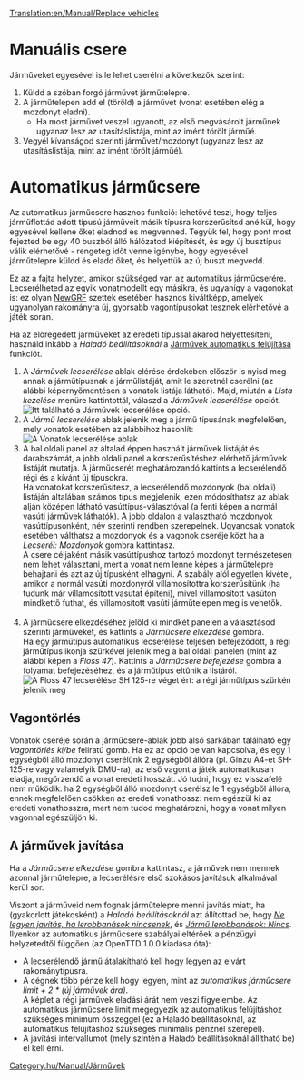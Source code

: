[[Translation:en/Manual/Replace vehicles]]
{{hu/Manual/Tutorial/Oktatás}}
= Manuális csere =
Járműveket egyesével is le lehet cserélni a következők szerint:
# Küldd a szóban forgó járművet járműtelepre.
# A járműtelepen add el (töröld) a járművet (vonat esetében elég a mozdonyt eladni).
#*Ha most járművet veszel ugyanott, az első megvásárolt járműnek ugyanaz lesz az utasításlistája, mint az imént törölt járműé.
# Vegyél kívánságod szerinti járművet/mozdonyt (ugyanaz lesz az utasításlistája, mint az imént törölt járműé).

= Automatikus járműcsere =

Az automatikus járműcsere hasznos funkció: lehetővé teszi, hogy teljes járműflottád adott típusú járműveit másik típusra korszerűsítsd anélkül, hogy egyesével kellene őket eladnod és megvenned. Tegyük fel, hogy pont most fejezted be egy 40 buszból álló hálózatod kiépítését, és egy új busztípus válik elérhetővé - rengeteg időt venne igénybe, hogy egyesével járműtelepre küldd és eladd őket, és helyettük az új buszt megvedd.

Ez az a fajta helyzet, amikor szükséged van az automatikus járműcserére. Lecserélheted az egyik vonatmodellt egy másikra, és ugyanígy a vagonokat is: ez olyan [[hu/Manual/NewGRF|NewGRF]] szettek esetében hasznos kiváltképp, amelyek ugyanolyan rakományra új, gyorsabb vagontípusokat tesznek elérhetővé a játék során.

Ha az elöregedett járműveket az eredeti típussal akarod helyettesíteni, használd inkább a ''Haladó beállításoknál'' a [[hu/Járművek automatikus felújítása|Járművek automatikus felújítása]] funkciót.


# A ''Járművek lecserélése'' ablak elérése érdekében először is nyisd meg annak a járműtípusnak a járműlistáját, amit le szeretnél cserélni (az alábbi képernyőmentésen a vonatok listája látható). Majd, miután a ''Lista kezelése'' menüre kattintottál, válaszd a ''Járművek lecserélése'' opciót.<br/>[[File:en/Manual/ManageList.png|frame|none|Itt található a ''Járművek lecserélése'' opció.]]<br/>
# A ''Jármű lecserélése'' ablak jelenik meg a jármű típusának megfelelően, mely vonatok esetében az alábbihoz hasonlít:<br/>[[File:en/Manual/ReplaceTrain.png|frame|none|A ''Vonatok lecserélése'' ablak]]<br/>
# A bal oldali panel az általad éppen használt járművek listáját és darabszámát, a jobb oldali panel a korszerűsítéshez elérhető járművek listáját mutatja. A járműcserét meghatározandó kattints a lecserélendő régi és a kívánt új típusokra.<br/>Ha vonatokat korszerűsítesz, a lecserélendő mozdonyok (bal oldali) listáján általában számos típus megjelenik, ezen módosíthatsz az ablak alján középen látható vasúttípus-választóval (a fenti képen a normál vasúti járművek láthatók). A jobb oldalon a választható mozdonyok vasúttípusonként, név szerinti rendben szerepelnek. Ugyancsak vonatok esetében válthatsz a mozdonyok és a vagonok cseréje közt ha a ''Lecserél: Mozdonyok'' gombra kattintasz.<br/>A csere céljaként másik vasúttípushoz tartozó mozdonyt természetesen nem lehet választani, mert a vonat nem lenne képes a járműtelepre behajtani és azt az új típusként elhagyni. A szabály alól egyetlen kivétel, amikor a normál vasúti mozdonyról villamosítottra korszerűsítünk (ha tudunk már villamosított vasutat építeni), mivel villamosított vasúton mindkettő futhat, és villamosított vasúti járműtelepen meg is vehetők.<br/><br/>
# A járműcsere elkezdéséhez jelöld ki mindkét panelen a választásod szerinti járműveket, és kattints a ''Járműcsere elkezdése'' gombra.<br/>Ha egy járműtípus automatikus lecserélése teljesen befejeződött, a régi járműtípus ikonja szürkével jelenik meg a bal oldali panelen (mint az alábbi képen a ''Floss 47'').  Kattints a ''Járműcsere befejezése'' gombra a folyamat befejezéséhez, és a járműtípus eltűnik a listáról.<br/>[[File:en/Manual/ReplaceTrain2.png|frame|none|A ''Floss 47'' lecserélése ''SH 125''-re véget ért: a régi járműtípus szürkén jelenik meg]]

==Vagontörlés==
Vonatok cseréje során a járműcsere-ablak jobb alsó sarkában található egy ''Vagontörlés ki/be'' feliratú gomb. Ha ez az opció be van kapcsolva, és egy 1 egységből álló mozdonyt cserélünk 2 egységből állóra (pl. Ginzu A4-et SH-125-re vagy valamelyik DMU-ra), az első vagont a játék automatikusan eladja, megőrzendő a vonat eredeti hosszát.
Jó tudni, hogy ez visszafelé nem működik: ha 2 egységből álló mozdonyt cserélsz le 1 egységből állóra, ennek megfelelően csökken az eredeti vonathossz: nem egészül ki az eredeti vonathosszra, mert nem tudod meghatározni, hogy a vonat milyen vagonnal egészüljön ki.

==A járművek javítása==
Ha a ''Járműcsere elkezdése'' gombra kattintasz, a járművek nem mennek azonnal járműtelepre, a lecserélésre első szokásos javításuk alkalmával kerül sor.

Viszont a járműveid nem fognak járműtelepre menni javítás miatt, ha (gyakorlott játékosként) a ''Haladó beállításoknál'' azt állítottad be, hogy ''[[hu/Haladó beállítások/Javítás#ne-legyen-javitas-ha-lerobbanasok-nincsenek|Ne legyen javítás, ha lerobbanások nincsenek]]'', és ''[[hu/Haladó beállítások/Javítás#jarmu-lerobbanasok|Jármű lerobbanások: Nincs]]''. 
Ilyenkor az automatikus járműcsere szabályai eltérőek a pénzügyi helyzetedtől függően (az OpenTTD 1.0.0 kiadása óta):
* A lecserélendő jármű átalakítható kell hogy legyen az elvárt rakománytípusra.
* A cégnek több pénze kell hogy legyen, mint az ''automatikus járműcsere limit + 2 * (új járművek ára)''.<br/>A képlet a régi járművek eladási árát nem veszi figyelembe. Az automatikus járműcsere limit megegyezik az automatikus felújításhoz szükséges minimum összeggel (ez a Haladó beállításoknál, az automatikus felújításhoz szükséges minimális pénznél szerepel). 
* A javítási intervallumot (mely szintén a Haladó beállításoknál állítható be) el kell érni.
[[Category:hu/Manual/Járművek]]